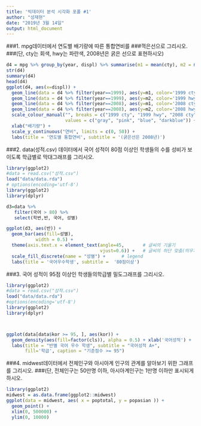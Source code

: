 ```yaml
---
title: '빅데이터 분석 시각화 포폴 #1'
author: "성재현"
date: "2019년 3월 14일"
output: html_document
---
```

###1. mpg데이터에서 연도별 배기량에 따른 통합연비를
###꺽은선으로 그리시오.
###(단, cty는 회색, hwy는 파란색, 2008년은 굵은 선으로 표현하시오)


```r
d4 = mpg %>% group_by(year, displ) %>% summarise(m1 = mean(cty), m2 = mean(hwy))
str(d4)
summary(d4)
head(d4)
ggplot(d4, aes(x=displ)) + 
  geom_line(data = d4 %>% filter(year==1999), aes(y=m1, color='1999 cty')) +
  geom_line(data = d4 %>% filter(year==1999), aes(y=m2, color='1999 hwy')) +
  geom_line(data = d4 %>% filter(year==2008), aes(y=m1, color='2008 cty'), size=1) +
  geom_line(data = d4 %>% filter(year==2008), aes(y=m2, color='2008 hwy'), size=1) +
  scale_colour_manual("", breaks = c("1999 cty", "1999 hwy", "2008 cty", "2008 hwy"),
                      values = c("gray", "pink", "blue", "darkblue")) +
  xlab("배기량") +
  scale_y_continuous("연비", limits = c(0, 50)) +
  labs(title = '연도별 통합연비', subtitle = '(굵은선은 2008년)') 
```


###2. data(성적.csv) 데이터에서 국어 성적이 80점 이상인  학생들의 수를 성비가 보이도록 학급별로 막대그래프를 그리시오.


```r
library(ggplot2)
#data = read.csv("성적.csv")
load("data/data.rda")
# options(encoding='utf-8')
library(ggplot2)
library(dplyr)

d3=data %>%
   filter(국어 > 80) %>% 
   select(학번,반, 국어, 성별) 

ggplot(d3, aes(반)) +
  geom_bar(aes(fill=성별),
           width = 0.5) +
  theme(axis.text.x = element_text(angle=45,       # 글씨의 기울기
                                   vjust=0.6)) +   # 글씨의 하단 맞춤(띄우기)
  scale_fill_discrete(name = "성별") +      # legend
  labs(title = '국어우수학생', subtitle =  '80점이상')

```

###3. 국어 성적이 95점 이상인 학생들의학급별 밀도그래프를 그리시오.




```r


library(ggplot2)
#data = read.csv("성적.csv")
load("data/data.rda")
#options(encoding='utf-8')
library(ggplot2)
library(dplyr)



ggplot(data[data$kor >= 95, ], aes(kor)) +
  geom_density(aes(fill=factor(cls)), alpha = 0.5) + xlab('국어성적') +
  labs(title = "반별 국어 우수 학생", subtitle = "국어성적 A+", 
       fill='학급', caption = "기준점수 >= 95")
```





###4. midwest데이터에서 전체인구와  아시아계 인구의 관계를 알아보기 위한  그래프를 그리시오.
###(단, 전체인구는 50만명 이하,    아시아계인구는 1만명 이하만 표시되게 하시오.

```r
library(ggplot2)
midwest = as.data.frame(ggplot2::midwest)
ggplot(data = midwest, aes( x = poptotal, y = popasian )) +
  geom_point() +
  xlim(0, 500000) +
  ylim(0, 10000)

```

